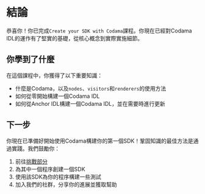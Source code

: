 
# 結論

恭喜你！你已完成`Create your SDK with Codama`課程。你現在已經對Codama IDL的運作有了堅實的基礎，從核心概念到實際實施細節。

## 你學到了什麼

在這個課程中，你獲得了以下重要知識：
- 什麼是Codama，以及`nodes`、`visitors`和`renderers`的使用方法
- 如何從零開始構建一個Codama IDL
- 如何從Anchor IDL構建一個Codama IDL，並在需要時進行更新

## 下一步

你現在已準備好開始使用Codama構建你的第一個SDK！鞏固知識的最佳方法是通過實踐。我們鼓勵你：

1. 前往[挑戰部分](/zh-HK/challenges)
2. 為其中一個程序創建一個SDK
3. 使用該SDK為你的程序構建一些測試
4. 加入我們的社群，分享你的進展並獲取幫助
